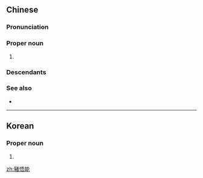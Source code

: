 {{also|猪悟能}}
==Chinese==
{{zh-forms|s=猪悟能}}

===Pronunciation===
{{zh-pron
|m=Zhū Wùnéng
|c=zyu1 ng6 nang4
|cat=pn
}}

===Proper noun===
{{zh-propn}}

# {{w|Zhu Bajie|Zhu Wuneng}}

===Descendants===
{{cjkv||s=猪%悟%能|^ちょ% ^ご%のう|^저오능|Trư Ngộ Năng}}

===See also===
* {{zh-l|豬八戒}}

{{zh-cat|Fictional characters}}

----

==Korean==
{{ko-hanjatab}}

===Proper noun===
{{ko-propn|hangeul=저오능|mr=Chŏonŭng|y=Ceonung}}

# {{hanja form of|저오능|{{w|Zhu Bajie|Zhu Wuneng}}}}

[[zh:豬悟能]]
